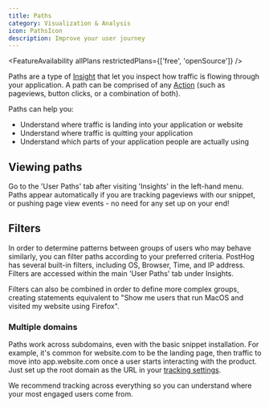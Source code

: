 ```yaml
---
title: Paths
category: Visualization & Analysis
icon: PathsIcon
description: Improve your user journey
---
```


<FeatureAvailability allPlans restrictedPlans={['free', 'openSource']} />

Paths are a type of [Insight](/docs/user-guides/insights) that let you inspect how traffic is flowing through your application. A path can be comprised of any [Action](/docs/user-guides/actions) (such as pageviews, button clicks, or a combination of both).

Paths can help you:

-   Understand where traffic is landing into your application or website
-   Understand where traffic is quitting your application
-   Understand which parts of your application people are actually using

## Viewing paths

Go to the 'User Paths' tab after visiting 'Insights' in the left-hand menu. Paths appear automatically if you are tracking pageviews with our snippet, or pushing page view events - no need for any set up on your end!

## Filters

In order to determine patterns between groups of users who may behave similarly, you can filter paths according to your preferred criteria. PostHog has several built-in filters, including OS, Browser, Time, and IP address. Filters are accessed within the main 'User Paths' tab under Insights.

Filters can also be combined in order to define more complex groups, creating statements equivalent to "Show me users that run MacOS and visited my website using Firefox".

### Multiple domains

Paths work across subdomains, even with the basic snippet installation. For example, it's common for website.com to be the landing page, then traffic to move into app.website.com once a user starts interacting with the product. Just set up the root domain as the URL in your [tracking settings](/docs/integrate/client/snippet-installation).

We recommend tracking across everything so you can understand where your most engaged users come from.
